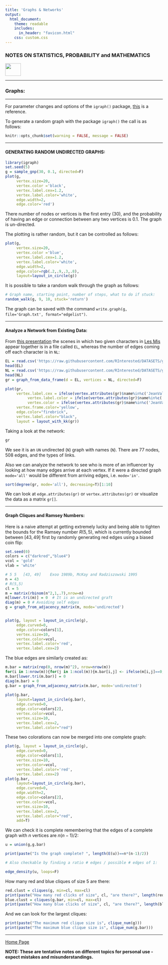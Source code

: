 ```yaml
---
title: 'Graphs & Networks'
output: 
  html_document:
    theme: readable
    includes:
      in_header: "favicon.html" 
    css: custom.css
---
```


### **NOTES ON STATISTICS, PROBABILITY and MATHEMATICS**

<a href="http://rinterested.github.io/statistics/index.html">
<img HEIGHT="40" WIDTH="50" src="logo.PNG"></a>

---

### Graphs:

---

For parameter changes and options of the `igraph()` package, [this](https://kateto.net/wp-content/uploads/2016/06/Polnet%202016%20R%20Network%20Visualization%20Workshop.pdf) is a reference.

To generate a random graph with the package `igraph()` the call is as follows:

```r
knitr::opts_chunk$set(warning = FALSE, message = FALSE) 
```


---

#### GENERATING RANDOM UNDIRECTED GRAPHS:


```r
library(igraph)
set.seed(5)
g = sample_gnp(30, 0.1, directed=F)
plot(g, 
     vertex.size=20, 
     vertex.color ='black',
     vertex.label.cex=1.2,
     vertex.label.color='white',
     edge.width=2,
     edge.color='red')
```

There number of nodes or vertices is the first entry ($30$), and the probability of having an edge or connection between any two vertices is $0.1.$ The graph is un-directed.

The plotting is rather random, but it can be controlled as follows:


```r
plot(g, 
     vertex.size=20, 
     vertex.color ='blue',
     vertex.label.cex=1.2,
     vertex.label.color='white',
     edge.width=2,
     edge.color=rgb(.2,.9,.3,.8),
     layout=layout_in_circle(g))
```

It is possible to take a random walk through the graph as follows:

```r
# Graph name, starting point, number of steps, what to do if stuck:
random_walk(g, 9, 10, stuck='return')
```

The graph can be saved with the command `write.graph(g, file='Graph.txt', format="edgelist")`.

---

#### Analyze a Network from Existing Data:

From [this presentation](https://www.youtube.com/watch?v=gRkCgIejXCI&t=260s&ab_channel=Pierre-AlexandreBalland) the scenes in which two given characters in [Les Mis](https://en.wikipedia.org/wiki/Les_Mis%C3%A9rables) appear together is in a file called `EL`, whereas the number of edges coming off each character is in `NL`:

```r
EL = read.csv('https://raw.githubusercontent.com/RInterested/DATASETS/gh-pages/lesmis-el.csv')
head(EL)
NL = read.csv('https://raw.githubusercontent.com/RInterested/DATASETS/gh-pages/lesmis-nl.csv')
head(NL)
gr = graph_from_data_frame(d = EL, vertices = NL, directed=F)

plot(gr, 
     vertex.label.cex = ifelse(vertex.attributes(gr)$name%in%c('JeanValjean','Cosette','Marius','Javert', 'Fantine', 'Gavroche'), 4, 1),
          vertex.label.color = ifelse(vertex.attributes(gr)$name%in%c('JeanValjean','Cosette','Marius','Javert', 'Fantine', 'Gavroche'), 'red', NA),
          vertex.color = ifelse(vertex.attributes(gr)$name%in%c('JeanValjean','Cosette','Marius','Javert', 'Fantine', 'Gavroche'), 'navy', 'yellow'),
     vertex.frame.color='yellow',
     edge.color="firebrick", 
     vertex.label.color="black",
     layout = layout_with_kk(gr))

```

Taking a look at the network:

```r
gr
```

We see it is an `UN` undirected (`N`) graph with names (`N`). There are $77$ nodes, $508$ edges, and the types of links.

Also we can analyze the network to see who is more of an influencer by looking at how many edges arrive at each vertex. If it were a directed graph `mode='all'` would be different from arriving edges, i.e. `mode='in'`.

```r
sort(degree(gr, mode='all'), decreasing=T)[1:10]
```

We can look at `edge.attributes(gr)` or `vertex.attributes(gr)` or visualize the data as a matrix `gr[]`.

---

#### Graph Cliques and Ramsey Numbers:

Here is a naive attempt at getting extremely lucky and being able to tighten the bounds for the Ramsey number $R(5,5)$, which is currently bounded between $[43, 49]$ first by randomly generating red edges using a biased coin flip:

```r
set.seed(0)
colors = c("darkred","blue4")
vcol = 'gold'
vlab = 'white'

# 5	5	[43, 49]	Exoo 1989b, McKay and Radziszowski 1995
n = 43
# R(5,5)
cl = 5
m = matrix(rbinom(n^2,1,.7),nrow=n)
m[lower.tri(m)] = 0  # It is an undirected graft
diag(m) = 0 # Avoiding self edges
g = graph_from_adjacency_matrix(m, mode='undirected')


plot(g, layout = layout_in_circle(g),
     edge.curved=0, 
     edge.color=colors[1],
     vertex.size=10, 
     vertex.color=vcol,
     vertex.label.color='red',
     vertex.label.cex=2)

```

The blue edges are similarly created as:

```r
m.bar = matrix(rep(0, nrow(m)^2), nrow=nrow(m))
for(i in 1:nrow(m)){for(j in 1:ncol(m)){m.bar[i,j] <- ifelse(m[i,j]==0,1,0)}}
m.bar[lower.tri(m.bar)] = 0  
diag(m.bar) = 0
g.bar = graph_from_adjacency_matrix(m.bar, mode='undirected')
 
plot(g.bar, 
     layout=layout_in_circle(g.bar), 
     edge.curved=0, 
     edge.color=colors[2],
     vertex.color=vcol,
     vertex.size=10,
     vertex.label.cex=2,
     vertex.label.color="red")
```
These two colorations can now be merged into one complete graph:

```r
plot(g, layout = layout_in_circle(g),
     edge.curved=0, 
     edge.color=colors[1],
     vertex.size=10, 
     vertex.color=vcol,
     vertex.label.color='red',
     vertex.label.cex=2)
plot(g.bar, 
     layout=layout_in_circle(g.bar), 
     edge.curved=0, 
     edge.width=2,
     edge.color=colors[2],
     vertex.color=vcol,
     vertex.size=10,
     vertex.label.cex=2,
     vertex.label.color="red",
     add=T)
```

We can check it is complete remembering that the edges of a complete graph with $n$ vertices are $n (n-1)/2:$

```r
u = union(g,g.bar)

print(paste("Is the graph complete? ", length(E(u))==n*(n-1)/2))

# Also checkable by finding a ratio # edges / possible # edges of 1:

edge_density(u, loops=F)
```

How many red and blue cliques of size $5$ are there:

```r
red.clust = cliques(g, min=cl, max=cl)
print(paste("How many red clicks of size", cl, "are there?", length(red.clust),"."))
blue.clust = cliques(g.bar, min=cl, max=cl)
print(paste("How many blue clicks of size", cl, "are there?", length(blue.clust),'.'))
```

And we can look for the largest cliques:

```r
print(paste("The maximum red clique size is", clique_num(g)))
print(paste("The maximum blue clique size is", clique_num(g.bar)))
```

---
<a href="http://rinterested.github.io/statistics/index.html">Home Page</a>

**NOTE: These are tentative notes on different topics for personal use - expect mistakes and misunderstandings.**
